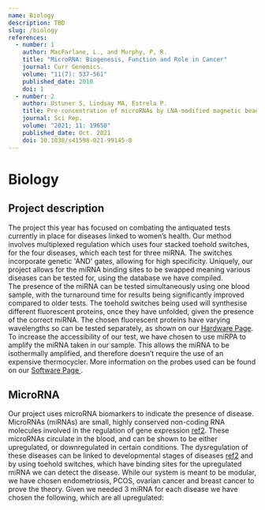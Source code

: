 ```yaml
---
name: Biology
description: TBD
slug: /biology
references:
  - number: 1
    author: MacFarlane, L., and Murphy, P, R.
    title: "MicroRNA: Biogenesis, Function and Role in Cancer"
    journal: Curr Genomics.
    volume: "11(7): 537-561"
    published_date: 2010
    doi: 1
  - number: 2
    author: Ustuner S, Lindsay MA, Estrela P.
    title: Pre-concentration of microRNAs by LNA-modified magnetic beads for enhancement of electrochemical detection.
    journal: Sci Rep.
    volume: "2021; 11: 19650"
    published_date: Oct. 2021
    doi: 10.1038/s41598-021-99145-8
---
```


<h1>Biology</h1>
<h2 style={{ paddingTop: 4 }}>Project description</h2>
The project this year has focused on combating the antiquated tests currently in place for diseases
linked to women’s health. Our method involves multiplexed regulation which uses four stacked toehold
switches, for the four diseases, which each test for three miRNA. The switches incorporate genetic
'AND' gates, allowing for high specificity. Uniquely, our project allows for the miRNA binding sites
to be swapped meaning various diseases can be tested for, using the database we have compiled.
<br />
The presence of the miRNA can be tested simultaneously using one blood sample, with the turnaround
time for results being significantly improved compared to older tests. The toehold switches being
used will synthesise different fluorescent proteins, once they have unfolded, given the presence of
the correct miRNA. The chosen fluorescent proteins have varying wavelengths so can be tested
separately, as shown on our <u>Hardware Page</u>.
<br />
To increase the accessibility of our test, we have chosen to use miRPA to amplify the miRNA taken in
our sample. This allows the miRNA to be isothermally amplified, and therefore doesn’t require the use
of an expensive thermocycler. More information on the probes used can be found on our <u>
	Software Page
</u>
.<h2 style={{ paddingTop: 8 }}>MicroRNA</h2>
Our project uses microRNA biomarkers to indicate the presence of disease. MicroRNAs (miRNAs) are
small, highly conserved non-coding RNA molecules involved in the regulation of gene expression
<u>ref2</u>. These microRNAs circulate in the blood, and can be shown to be either upregulated,
or downregulated in certain conditions. The dysregulation of these diseases can be linked to developmental
stages of diseases <u>ref2</u> and by using toehold switches, which have binding sites for the upregulated miRNA we can detect the disease.
While our system is meant to be modular, we have chosen endometriosis, PCOS, ovarian cancer and breast
cancer to prove the theory. Given we needed 3 miRNA for each disease we have chosen the following, which
are all upregulated:
